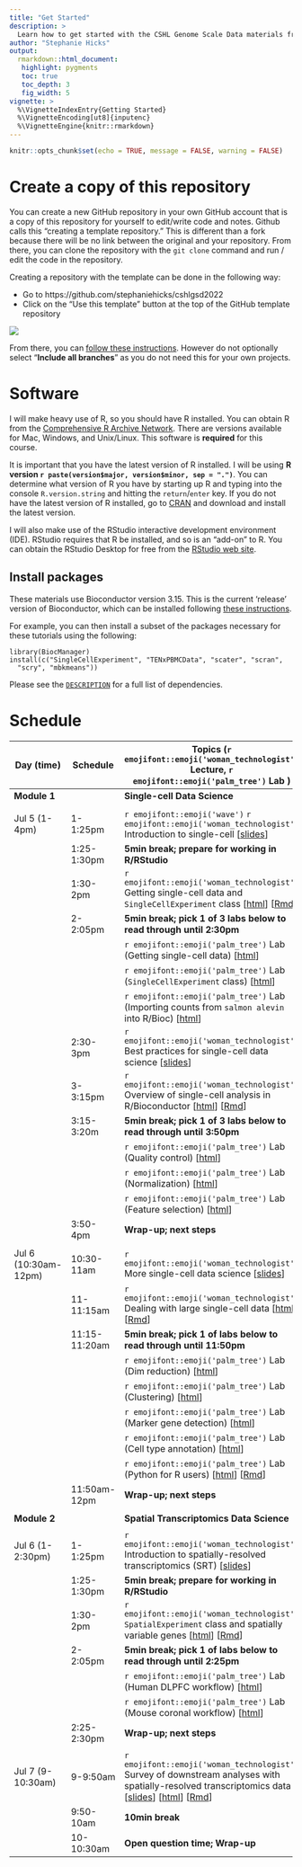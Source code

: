```yaml
---
title: "Get Started"
description: >
  Learn how to get started with the CSHL Genome Scale Data materials from Stephanie Hicks
author: "Stephanie Hicks"
output:
  rmarkdown::html_document:
   highlight: pygments
   toc: true
   toc_depth: 3
   fig_width: 5
vignette: >
  %\VignetteIndexEntry{Getting Started}
  %\VignetteEncoding[ut8]{inputenc}
  %\VignetteEngine{knitr::rmarkdown}
---
```



```r
knitr::opts_chunk$set(echo = TRUE, message = FALSE, warning = FALSE)
```


# Create a copy of this repository

You can create a new GitHub repository in your own GitHub account that is 
a copy of this repository for yourself to edit/write code and notes. 
Github calls this "creating a template repository." 
This is different than a fork because there will be no link between the original and your repository.
From there, you can clone the repository with the `git clone` command and run / edit the code in the repository.

Creating a repository with the template can be done in the following way: 

- Go to https://github.com/stephaniehicks/cshlgsd2022
- Click on the "Use this template" button at the top of the GitHub template repository

![](https://docs.github.com/assets/cb-36544/images/help/repository/use-this-template-button.png)

From there, you can [follow these instructions](https://docs.github.com/en/repositories/creating-and-managing-repositories/creating-a-repository-from-a-template). However do not optionally select "**Include all branches**" as you do not need this for your own projects.

# Software

I will make heavy use of R, so you should have R installed. You can obtain R from the [Comprehensive R Archive Network](https://cran.r-project.org). There are versions available for Mac, Windows, and Unix/Linux. This software is **required** for this course.	

It is important that you have the latest version of R installed. I will be using **R version `r paste(version$major, version$minor, sep = ".")`**. You can determine what version of R you have by starting up R and typing into the console `R.version.string` and hitting the `return`/`enter` key. If you do not have the latest version of R installed, go to [CRAN](https://cran.r-project.org) and download and install the latest version.

I will also make use of the RStudio interactive development environment (IDE). RStudio requires that R be installed, and so is an "add-on" to R. You can obtain the RStudio Desktop for free from the [RStudio web site](https://www.rstudio.com/). 

## Install packages

These materials use Bioconductor version 3.15.
This is the current 'release' version of Bioconductor, which can be installed following [these instructions](https://bioconductor.org/install).

For example, you can then install a subset of the packages necessary for these tutorials using the following:

```
library(BiocManager)
install(c("SingleCellExperiment", "TENxPBMCData", "scater", "scran",
  "scry", "mbkmeans"))
```

Please see the [`DESCRIPTION`](https://github.com/stephaniehicks/cshlgsd2022/blob/main/DESCRIPTION) for a full list of dependencies.


# Schedule

::: l-body-outset
| Day (time)   | Schedule     | Topics (`r emojifont::emoji('woman_technologist')` Lecture, `r emojifont::emoji('palm_tree')` Lab )                                       | 
|------------------ | ---------------------- | ------------------------------------------------------------------------ |
| **Module 1** |    | **Single-cell Data Science** |
| | | |
|   Jul 5 (1-4pm)   |  1-1:25pm | `r emojifont::emoji('wave')` `r emojifont::emoji('woman_technologist')` Introduction to single-cell [[slides](https://docs.google.com/presentation/d/19tLNkFzNP2zkWGdMeaTAdE3quv78ukUeH_-v85g_pDI/edit?usp=sharing)]  | 
| | 1:25-1:30pm | **5min break; prepare for working in R/RStudio** | 
| |  1:30-2pm | `r emojifont::emoji('woman_technologist')` Getting single-cell data and `SingleCellExperiment` class [[html](intro-single-cell-01.html)] [[Rmd](https://github.com/stephaniehicks/cshlgsd2022/blob/main/vignettes/intro-single-cell-01.Rmd)] | 
| | 2-2:05pm | **5min break; pick 1 of 3 labs below to read through until 2:30pm** | 
| |  |  `r emojifont::emoji('palm_tree')` Lab (Getting single-cell data) [[html](https://bioconductor.org/books/3.15/OSCA.intro/getting-scrna-seq-datasets.html)] |
|  |   |  `r emojifont::emoji('palm_tree')` Lab (`SingleCellExperiment` class) [[html](https://bioconductor.org/books/3.15/OSCA.intro/the-singlecellexperiment-class.html)] |
|  |   |  `r emojifont::emoji('palm_tree')` Lab (Importing counts from `salmon alevin` into R/Bioc) [[html](https://mikelove.github.io/alevin2bioc/articles/alevin2bioc.html)] |
| | 2:30-3pm | `r emojifont::emoji('woman_technologist')` Best practices for single-cell data science [[slides](https://docs.google.com/presentation/d/1v-QUVyBefRUlPo_xMwua3jAH_GCP7nAqPQ5wM2KuxVI/edit?usp=sharing)] |
| | 3-3:15pm | `r emojifont::emoji('woman_technologist')` Overview of single-cell analysis in R/Bioconductor [[html](intro-single-cell-02.html)] [[Rmd](https://github.com/stephaniehicks/cshlgsd2022/blob/main/vignettes/intro-single-cell-02.Rmd)] |
| | 3:15-3:20m | **5min break; pick 1 of 3 labs below to read through until 3:50pm** | 
| | | `r emojifont::emoji('palm_tree')` Lab (Quality control) [[html](http://bioconductor.org/books/3.15/OSCA.basic/quality-control.html)] |
| |  |   `r emojifont::emoji('palm_tree')` Lab (Normalization) [[html](https://bioconductor.org/books/3.15/OSCA.basic/normalization.html)] |
| |  |  `r emojifont::emoji('palm_tree')` Lab (Feature selection) [[html](https://bioconductor.org/books/3.15/OSCA.basic/feature-selection.html)] |
| | 3:50-4pm | **Wrap-up; next steps** |
| | | |
|   Jul 6 (10:30am-12pm)  | 10:30-11am | `r emojifont::emoji('woman_technologist')` More single-cell data science [[slides](https://docs.google.com/presentation/d/19EIrGrbZoQUyYQggy8Zxzo5RiwM7fEsiP3DSAsnCOgE/edit?usp=sharing)] | 
|      |  11-11:15am | `r emojifont::emoji('woman_technologist')` Dealing with large single-cell data [[html](adv-single-cell-01.html)] [[Rmd](https://github.com/stephaniehicks/cshlgsd2022/blob/main/vignettes/adv-single-cell-01.Rmd)] | 
| | 11:15-11:20am | **5min break; pick 1 of labs below to read through until 11:50pm** | 
| | | `r emojifont::emoji('palm_tree')` Lab (Dim reduction) [[html](https://bioconductor.org/books/3.15/OSCA.basic/dimensionality-reduction.html)] |
| | |  `r emojifont::emoji('palm_tree')` Lab (Clustering) [[html](https://bioconductor.org/books/3.15/OSCA.basic/clustering.html)] |
| | |  `r emojifont::emoji('palm_tree')` Lab (Marker gene detection) [[html](https://bioconductor.org/books/3.15/OSCA.basic/marker-detection.html)] |
| | |  `r emojifont::emoji('palm_tree')` Lab (Cell type annotation) [[html](https://bioconductor.org/books/3.15/OSCA.basic/cell-type-annotation.html)] |
| | |  `r emojifont::emoji('palm_tree')` Lab (Python for R users) [[html](https://www.stephaniehicks.com/jhustatcomputing2021/posts/2021-10-14-python-for-r-users/index.html)] [[Rmd](https://github.com/stephaniehicks/jhustatcomputing2021/blob/main/_posts/2021-10-14-python-for-r-users/python-for-r-users.Rmd)]  |
| | 11:50am-12pm | **Wrap-up; next steps** |
| | | | 
| **Module 2** |    | **Spatial Transcriptomics Data Science** |
| | | |
|   Jul 6 (1-2:30pm)   | 1-1:25pm  | `r emojifont::emoji('woman_technologist')` Introduction to spatially-resolved transcriptomics (SRT) [[slides](https://docs.google.com/presentation/d/1UsbOP4pzw9K05QU_llAlIzy9sjZFoDVBlchOLk1QBEA/edit?usp=sharing)] |
| | 1:25-1:30pm | **5min break; prepare for working in R/RStudio** | 
| |  1:30-2pm | `r emojifont::emoji('woman_technologist')` `SpatialExperiment` class and spatially variable genes [[html](intro-spatial-01.html)] [[Rmd](https://github.com/stephaniehicks/cshlgsd2022/blob/main/vignettes/intro-spatial-01.Rmd)]
| | 2-2:05pm | **5min break; pick 1 of labs below to read through until 2:25pm** | 
| |  |  `r emojifont::emoji('palm_tree')` Lab (Human DLPFC workflow) [[html](https://lmweber.org/OSTA-book/human-dlpfc-workflow.html)] |
| |  |  `r emojifont::emoji('palm_tree')` Lab (Mouse coronal workflow) [[html](https://lmweber.org/OSTA-book/mouse-coronal-workflow.html)] |
| | 2:25-2:30pm | **Wrap-up; next steps** |
| | | | 
|   Jul 7 (9-10:30am)   |  9-9:50am | `r emojifont::emoji('woman_technologist')` Survey of downstream analyses with spatially-resolved transcriptomics data [[slides](https://docs.google.com/presentation/d/1QZlDSuJxXfUaPrun7KkMwntTONTJguFdqsy7Dei5RL0/edit?usp=sharing)] [[html](adv-spatial-01.html)] [[Rmd](https://github.com/stephaniehicks/cshlgsd2022/blob/main/vignettes/adv-spatial-01.Rmd)] |
| | 9:50-10am | **10min break** | 
| | 10-10:30am | **Open question time; Wrap-up** |
:::
